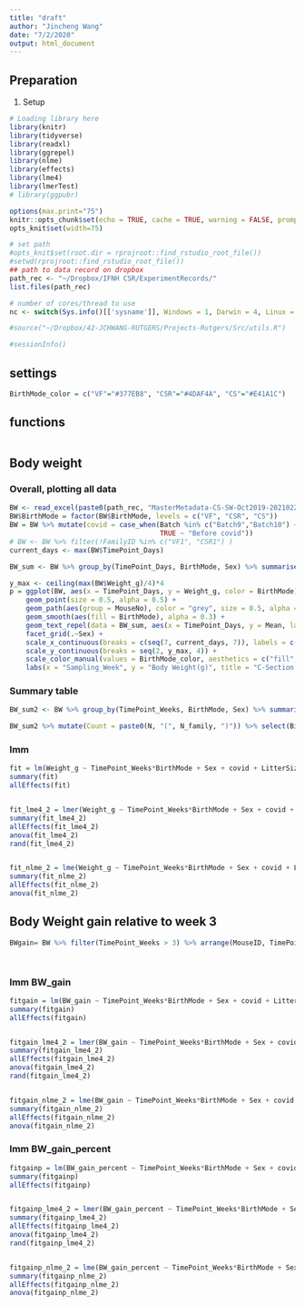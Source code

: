 ```yaml
---
title: "draft"
author: "Jincheng Wang"
date: "7/2/2020"
output: html_document
---
```


## Preparation
1. Setup
```r
# Loading library here
library(knitr)
library(tidyverse)
library(readxl)
library(ggrepel)
library(nlme)
library(effects)
library(lme4)
library(lmerTest)
# library(ggpubr)

options(max.print="75")
knitr::opts_chunk$set(echo = TRUE, cache = TRUE, warning = FALSE, prompt=FALSE, tidy = TRUE, comment = NA, message = FALSE)
opts_knit$set(width=75)

# set path
#opts_knit$set(root.dir = rprojroot::find_rstudio_root_file())
#setwd(rprojroot::find_rstudio_root_file())
## path to data record on dropbox
path_rec <- "~/Dropbox/IFNH CSR/ExperimentRecords/"
list.files(path_rec)

# number of cores/thread to use
nc <- switch(Sys.info()[['sysname']], Windows = 1, Darwin = 4, Linux = 12)

#source("~/Dropbox/42-JCHWANG-RUTGERS/Projects-Rutgers/Src/utils.R")

#sessionInfo()
```

## settings
```r
BirthMode_color = c("VF"="#377EB8", "CSR"="#4DAF4A", "CS"="#E41A1C")
```

## functions
```r

```

## Body weight
### Overall, plotting all data
```r
BW <- read_excel(paste0(path_rec, "MasterMetadata-CS-SW-Oct2019-20210224-HS.xlsx"), sheet = "BodyWeightRecords", range = "A1:T2009") %>% filter(!is.na(Weight_g))
BW$BirthMode = factor(BW$BirthMode, levels = c("VF", "CSR", "CS"))
BW = BW %>% mutate(covid = case_when(Batch %in% c("Batch9","Batch10") ~ "Post covid",
                                     TRUE ~ "Before covid"))
# BW <- BW %>% filter(!FamilyID %in% c("VF1", "CSR1") )
current_days <- max(BW$TimePoint_Days)

BW_sum <- BW %>% group_by(TimePoint_Days, BirthMode, Sex) %>% summarise(N = n(), Mean = mean(Weight_g), SE = sd(Weight_g)/sqrt(N))

y_max <- ceiling(max(BW$Weight_g)/4)*4
p = ggplot(BW, aes(x = TimePoint_Days, y = Weight_g, color = BirthMode)) +
    geom_point(size = 0.5, alpha = 0.5) +
    geom_path(aes(group = MouseNo), color = "grey", size = 0.5, alpha = 0.5) +
    geom_smooth(aes(fill = BirthMode), alpha = 0.3) +
    geom_text_repel(data = BW_sum, aes(x = TimePoint_Days, y = Mean, label = N), size = 4, show.legend = F) +
    facet_grid(.~Sex) +
    scale_x_continuous(breaks = c(seq(7, current_days, 7)), labels = c(seq(7, current_days, 7))/7) + 
    scale_y_continuous(breaks = seq(2, y_max, 4)) +
    scale_color_manual(values = BirthMode_color, aesthetics = c("fill", "colour")) +
    labs(x = "Sampling_Week", y = "Body Weight(g)", title = "C-Section Restoration Project - Body Weight Plots-AllData") 
```

### Summary table
```r
BW_sum2 <- BW %>% group_by(TimePoint_Weeks, BirthMode, Sex) %>% summarise(N = n(), N_batch = unique(Batch) %>% length, N_family = unique(FamilyNo) %>% length(), Mean = mean(Weight_g), SE = sd(Weight_g)/sqrt(N))

BW_sum2 %>% mutate(Count = paste0(N, "(", N_family, ")")) %>% select(BirthMode, Sex, TimePoint_Weeks, Count) %>% spread(key = TimePoint_Weeks, value = Count) %>% View
```

### lmm
```r
fit = lm(Weight_g ~ TimePoint_Weeks*BirthMode + Sex + covid + LitterSize_Born + LitterSize_InProject, data = BW)
summary(fit)
allEffects(fit)


fit_lme4_2 = lmer(Weight_g ~ TimePoint_Weeks*BirthMode + Sex + covid + LitterSize_Born + LitterSize_InProject + (1|MouseID), data = BW)
summary(fit_lme4_2)
allEffects(fit_lme4_2)
anova(fit_lme4_2)
rand(fit_lme4_2)


fit_nlme_2 = lme(Weight_g ~ TimePoint_Weeks*BirthMode + Sex + covid + LitterSize_Born + LitterSize_InProject, random = ~1|MouseID, data = BW, method = "REML")
summary(fit_nlme_2)
allEffects(fit_nlme_2)
anova(fit_nlme_2)

```


## Body Weight gain relative to week 3
```r
BWgain= BW %>% filter(TimePoint_Weeks > 3) %>% arrange(MouseID, TimePoint_Weeks) %>% group_by(MouseID) %>% mutate(BW_gain = Weight_g - Weight_g[1], BW_gain_percent = BW_gain/Weight_g[1],N = n()) %>% filter(TimePoint_Weeks > 3, N > 3)




```

### lmm BW_gain
```r
fitgain = lm(BW_gain ~ TimePoint_Weeks*BirthMode + Sex + covid + LitterSize_Born + LitterSize_InProject, data = BWgain)
summary(fitgain)
allEffects(fitgain)


fitgain_lme4_2 = lmer(BW_gain ~ TimePoint_Weeks*BirthMode + Sex + covid + LitterSize_Born + LitterSize_InProject + (1|MouseID), data = BWgain)
summary(fitgain_lme4_2)
allEffects(fitgain_lme4_2)
anova(fitgain_lme4_2)
rand(fitgain_lme4_2)


fitgain_nlme_2 = lme(BW_gain ~ TimePoint_Weeks*BirthMode + Sex + covid + LitterSize_Born + LitterSize_InProject, random = ~1|MouseID, data = BWgain, method = "REML")
summary(fitgain_nlme_2)
allEffects(fitgain_nlme_2)
anova(fitgain_nlme_2)

```

### lmm BW_gain_percent
```r
fitgainp = lm(BW_gain_percent ~ TimePoint_Weeks*BirthMode + Sex + covid + LitterSize_Born + LitterSize_InProject, data = BWgain)
summary(fitgainp)
allEffects(fitgainp)


fitgainp_lme4_2 = lmer(BW_gain_percent ~ TimePoint_Weeks*BirthMode + Sex + covid + LitterSize_Born + LitterSize_InProject + (1|MouseID), data = BWgain)
summary(fitgainp_lme4_2)
allEffects(fitgainp_lme4_2)
anova(fitgainp_lme4_2)
rand(fitgainp_lme4_2)


fitgainp_nlme_2 = lme(BW_gain_percent ~ TimePoint_Weeks*BirthMode + Sex + covid + LitterSize_Born + LitterSize_InProject, random = ~1|MouseID, data = BWgain, method = "REML")
summary(fitgainp_nlme_2)
allEffects(fitgainp_nlme_2)
anova(fitgainp_nlme_2)

```














